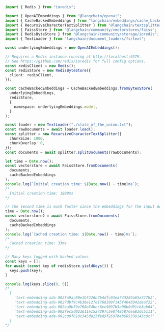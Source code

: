 ```typescript
import { Redis } from "ioredis";

import { OpenAIEmbeddings } from "@langchain/openai";
import { CacheBackedEmbeddings } from "langchain/embeddings/cache_backed";
import { RecursiveCharacterTextSplitter } from "@langchain/textsplitters";
import { FaissStore } from "@langchain/community/vectorstores/faiss";
import { RedisByteStore } from "@langchain/community/storage/ioredis";
import { TextLoader } from "langchain/document_loaders/fs/text";

const underlyingEmbeddings = new OpenAIEmbeddings();

// Requires a Redis instance running at http://localhost:6379.
// See https://github.com/redis/ioredis for full config options.
const redisClient = new Redis();
const redisStore = new RedisByteStore({
  client: redisClient,
});

const cacheBackedEmbeddings = CacheBackedEmbeddings.fromBytesStore(
  underlyingEmbeddings,
  redisStore,
  {
    namespace: underlyingEmbeddings.model,
  }
);

const loader = new TextLoader("./state_of_the_union.txt");
const rawDocuments = await loader.load();
const splitter = new RecursiveCharacterTextSplitter({
  chunkSize: 1000,
  chunkOverlap: 0,
});
const documents = await splitter.splitDocuments(rawDocuments);

let time = Date.now();
const vectorstore = await FaissStore.fromDocuments(
  documents,
  cacheBackedEmbeddings
);
console.log(`Initial creation time: ${Date.now() - time}ms`);
/*
  Initial creation time: 1808ms
*/

// The second time is much faster since the embeddings for the input docs have already been added to the cache
time = Date.now();
const vectorstore2 = await FaissStore.fromDocuments(
  documents,
  cacheBackedEmbeddings
);
console.log(`Cached creation time: ${Date.now() - time}ms`);
/*
  Cached creation time: 33ms
*/

// Many keys logged with hashed values
const keys = [];
for await (const key of redisStore.yieldKeys()) {
  keys.push(key);
}

console.log(keys.slice(0, 5));
/*
  [
    'text-embedding-ada-002fa9ac80e1bf226b7b4dfc03ea743289a65a727b2',
    'text-embedding-ada-0027dbf9c4b36e12fe1768300f145f4640342daaf22',
    'text-embedding-ada-002ea9b59e760e64bec6ee9097b5a06b0d91cb3ab64',
    'text-embedding-ada-002fec5d021611e1527297c5e8f485876ea82dcb111',
    'text-embedding-ada-002c00f818c345da13fed9f2697b4b689338143c8c7'
  ]
*/
```
